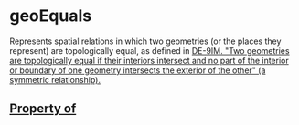   

# geoEquals

Represents spatial relations in which two geometries (or the places they represent) are topologically equal, as defined in <a href="https://en.wikipedia.org/wiki/DE-9IM">DE-9IM</Link>. "Two geometries are topologically equal if their interiors intersect and no part of the interior or boundary of one geometry intersects the exterior of the other" (a symmetric relationship).

## Property of



